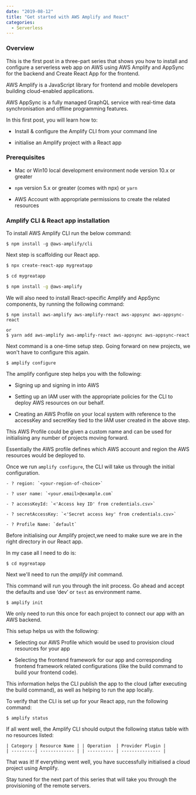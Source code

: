 ---
date: "2019-08-12"
title: "Get started with AWS Amplify and React"
categories:
  - Serverless
---

### Overview

This is the first post in a three-part series that shows you how to install 
and configure a serverless web app on AWS using AWS Amplify and AppSync 
for the backend and Create React App for the frontend.

AWS Amplify is a JavaScript library for frontend and mobile developers building cloud-enabled applications.

AWS AppSync is a fully managed GraphQL service with real-time data synchronisation and offline programming features.  

In this first post, you will learn how to:

  - Install &amp; configure the Amplify CLI from your command line
  
  - initialise an Amplify project with a React app

### Prerequisites

- Mac or Win10 local development environment node version 10.x or greater

- `npm` version 5.x or greater (comes with npx) or `yarn`

- AWS Account with appropriate permissions to create the related resources

### Amplify CLI &amp; React app installation

To install AWS Amplify CLI run the below command:

```shell
$ npm install -g @aws-amplify/cli
```

Next step is scaffolding our React app.


```bash
$ npx create-react-app mygreatapp

$ cd mygreatapp

$ npm install -g @aws-amplify

```

We will also need to install React-specific Amplify and AppSync components, by running the following command:

```shell
$ npm install aws-amplify aws-amplify-react aws-appsync aws-appsync-react

or
$ yarn add aws-amplify aws-amplify-react aws-appsync aws-appsync-react
```

Next command is a one-time setup step.
Going forward on new projects, we won't have to configure this again. 

```shell
$ amplify configure
```

The amplify configure step helps you with the following:

- Signing up and signing in into AWS

- Setting up an IAM user with the appropriate policies for the CLI to deploy AWS resources on our behalf. 

- Creating an AWS Profile on your local system with reference to the accessKey and secretKey tied to the IAM user created in the above step. 

This AWS Profile could be given a custom name and can be used for initialising any number of projects moving forward. 

Essentially the AWS profile defines which AWS account and region the AWS resources would be deployed to.

Once we run `amplify configure`, the CLI will take us through the initial configuration.

```shell
- ? region: `<your-region-of-choice>`

- ? user name: `<your.email>@example.com`

- ? accessKeyId: `<'Access key ID' from credentials.csv>`

- ? secretAccessKey: `<'Secret access key' from credentials.csv>`
  
- ? Profile Name: `default` 
```

Before initialising our Amplify project,we need to make sure we are in the right directory in our React app.

In my case all I need to do is:

```shell
$ cd mygreatapp
```

Next we'll need to run the *amplify init* command.

This command will run you through the init process.
Go ahead and accept the defaults and use ‘dev’ or  `test` as environment name.

```shell
$ amplify init
```

We only need to run this once for each project to connect our app with an AWS backend. 

This setup helps us with the following:

- Selecting our AWS Profile which would be used to provision cloud resources for your app

- Selecting the frontend framework for our app and corresponding frontend framework related configurations (like the build command to build your frontend code). 

This information helps the CLI publish the app to the cloud (after executing the build command), as well as helping to run the app locally.

To verify that the CLI is set up for your React app, run the following command:

```shell
$ amplify status
```

If all went well, the Amplify CLI should output the following status table with no resources listed:
```shell
| Category | Resource Name | | Operation  | Provider Plugin |
| ---------| ------------- | | ---------- | --------------- |
```
That was it! If everything went well, you have successfully
initialised a cloud project using Amplify.

Stay tuned for the next part of this series that will take you through the provisioning of the remote servers.
